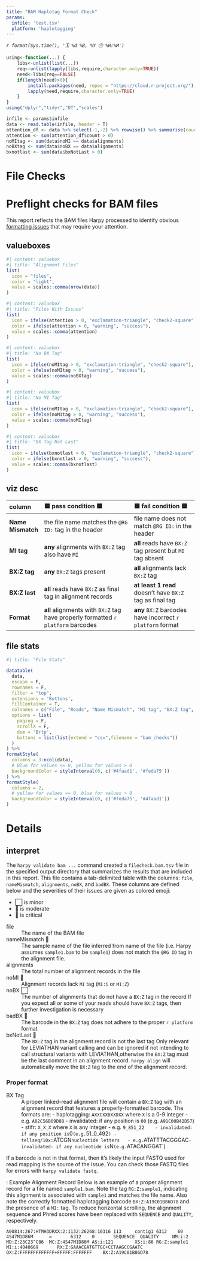 ```yaml
---
title: "BAM Haplotag Format Check"
params:
  infile: 'test.tsv'
  platform: 'haplotagging'
---
```

_`r format(Sys.time(), '🗓️ %d %B, %Y 🕔 %H:%M')`_

```r
using<-function(...) {
    libs<-unlist(list(...))
    req<-unlist(lapply(libs,require,character.only=TRUE))
    need<-libs[req==FALSE]
    if(length(need)>0){ 
        install.packages(need, repos = "https://cloud.r-project.org/")
        lapply(need,require,character.only=TRUE)
    }
}
using("dplyr","tidyr","DT","scales")
```

```r
infile <- params$infile
data <- read.table(infile, header = T)
attention_df <- data %>% select(-1,-2) %>% rowwise() %>% summarise(count = sum(c(nameMismatch, noBX, badBX)))
attention <- sum(attention_df$count > 0)
noMItag <- sum(data$noMI == data$alignments)
noBXtag <- sum(data$noBX == data$alignments)
bxnotlast <- sum(data$bxNotLast > 0)
```
# File Checks
<h1> Preflight checks for BAM files </h1>

This report reflects the BAM files Harpy processed to identify obvious
[formatting issues](#details) that may require your attention.

## valueboxes
```r
#| content: valuebox
#| title: "Alignment Files"
list(
  icon = "files",
  color = "light",
  value = scales::comma(nrow(data))
)
```

```r
#| content: valuebox
#| title: "Files With Issues"
list(
  icon = ifelse(attention > 0, "exclamation-triangle", "check2-square"),
  color = ifelse(attention > 0, "warning", "success"),
  value = scales::comma(attention)
)
```

```r
#| content: valuebox
#| title: "No BX Tag"
list(
  icon = ifelse(noMItag > 0, "exclamation-triangle", "check2-square"),
  color = ifelse(noMItag > 0, "warning", "success"),
  value = scales::comma(noBXtag)
)
```

```r
#| content: valuebox
#| title: "No MI Tag"
list(
  icon = ifelse(noMItag > 0, "exclamation-triangle", "check2-square"),
  color = ifelse(noMItag > 0, "warning", "success"),
  value = scales::comma(noMItag)
)
```

```r
#| content: valuebox
#| title: "BX Tag Not Last"
list(
  icon = ifelse(bxnotlast > 0, "exclamation-triangle", "check2-square"),
  color = ifelse(bxnotlast > 0, "warning", "success"),
  value = scales::comma(bxnotlast)
)
```

## viz desc

| column           | 🟦 pass condition 🟦                                                               | 🟨 fail condition 🟨                                      |
| :--------------- | :--------------------------------------------------------------------------------- | :-------------------------------------------------------- |
| **Name Mismatch**   | the file name matches the `@RG ID:` tag in the header                           | file name does not match `@RG ID:` in the header          |
| **MI tag**       | **any** alignments with `BX:Z` tag also have `MI`                                  | **all** reads have `BX:Z` tag present but `MI` tag absent |
| **BX:Z tag**     | **any** `BX:Z` tags present                                                        | **all** alignments lack `BX:Z` tag                        |
| **BX:Z last**    | **all** reads have `BX:Z` as final tag in alignment records                        | **at least 1 read** doesn't have `BX:Z` tag as final tag  |
| **Format** | **all** alignments with `BX:Z` tag have properly formatted `r platform` barcodes        | **any** `BX:Z` barcodes have incorrect `r platform` format  |

## file stats
```r
#| title: "File Stats"

datatable(
  data,
  escape = F,
  rownames = F,
  filter = "top",
  extensions = 'Buttons',
  fillContainer = T,
  colnames = c("File", "Reads", "Name Mismatch", "MI tag", "BX:Z tag", "BX:Z last", "Format"),
  options = list(
    paging = F,
    scrollX = F,
    dom = 'Brtp',
    buttons = list(list(extend = "csv",filename = "bam_checks"))
  )
) %>%
formatStyle(
  columns = 3:ncol(data),
  # Blue for values <= 0, yellow for values > 0
  backgroundColor = styleInterval(0, c('#4faad1', '#feda75'))
) %>%
formatStyle(
  columns = 2,
  # yellow for values == 0, blue for values > 0
  backgroundColor = styleInterval(0, c('#feda75', '#4faad1'))
)
```

# Details
## interpret
::: {.card title="Interpreting the Data"}

The `harpy validate bam ...` command created a `filecheck.bam.tsv` file in the specified
output directory that summarizes the results that are included in this report.
This file contains a tab-delimited table with the columns: `file`,	`nameMismatch`, `alignments`,	`noBX`, and	`badBX`.
These columns are defined below and the severities of their issues are given as colored emoji:

- ⬜ is minor
- 🔶 is moderate
- 🛑 is critical

file
: The name of the BAM file

nameMismatch 🛑
: The sample name of the file inferred from name of the file (i.e. Harpy assumes `sample1.bam` to be `sample1`) does not match the `@RG ID` tag in the alignment file.

alignments
: The total number of alignment records in the file

noMI 🛑
: Alignment records lack `MI` tag (`MI:i` or `MI:Z`)

noBX ⬜
: The number of alignments that do not have a `BX:Z` tag in the record
If you expect all or some of your reads should have `BX:Z` tags, then further investigation is necessary

badBX 🛑
: The barcode in the `BX:Z` tag does not adhere to the proper `r platform` format

bxNotLast 🔶
: The `BX:Z` tag in the alignment record is not the last tag
Only relevant for LEVIATHAN variant calling and can be ignored if not intending to call
structural variants with LEVIATHAN,otherwise the `BX:Z` tag must be the last comment in an alignment
record. `harpy align` will automatically move the `BX:Z` tag to the end of the alignment record.
:::

### Proper format {.no-title}
::: {.card title="Proper BAM format"}

BX Tag
: A proper linked-read alignment file will contain a `BX:Z` tag with an alignment record
that features a properly-formatted barcode. The formats are:
- haplotagging: `AXXCXXBXXDXX` where `X` is a 0-9 integer
  - e.g. `A02C56B09D88`
  - invalidated: if any position is `00` (e.g. `A91C00B42D57`)
- stlfr: `X_X_X` where `X` is any integer
  - e.g. `9_851_22 
  - invalidated: if any position is `0` (e.g. `51_0_492`)
- tellseq/10x: `ATCGN` nucleotide letters
  - e.g. `ATATTTACGGGAC`
  - invalidated: if any nucleotide is `N` (e.g. `ATACANGGAT`)

If a barcode is not in that format, then it's likely the input FASTQ used for read mapping is the source of the
issue. You can check those FASTQ files for errors with `harpy validate fastq`. 

: Example Alignment Record
Below is an example of a proper alignment record for a file named `sample1.bam`.
Note the tag `RG:Z:sample1`, indicating this alignment is associated with `sample1` and
matches the file name. Also note the correctly formatted haplotagging barcode `BX:Z:A19C01B86D78`
and the presence of a `MI:` tag. To reduce horizontal scrolling, the alignment sequence and Phred
scores have been replaced with `SEQUENCE` and `QUALITY`, respectively.

```
A00814:267:HTMH3DRXX:2:1132:26268:10316 113     contig1 6312    60      4S47M1D86M      =       6312    0       SEQUENCE  QUALITY     NM:i:2  MD:Z:23C23^C86  MC:Z:4S47M1D86M AS:i:121        XS:i:86 RG:Z:sample1   MI:i:4040669       RX:Z:GAAACGATGTTGC+CCTAAGCCGAATC        QX:Z:FFFFFFFFFFFFF+FFFFF:FFFFFFF    BX:Z:A19C01B86D78
```

:::